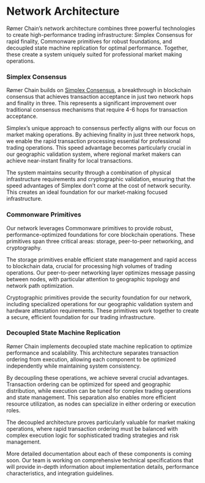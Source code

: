 # Network Architecture

Rømer Chain's network architecture combines three powerful technologies to create high-performance trading infrastructure: Simplex Consensus for rapid finality, Commonware primitives for robust foundations, and decoupled state machine replication for optimal performance. Together, these create a system uniquely suited for professional market making operations.

<div class="feature-grid">
<div class="feature-card">
### Simplex Consensus

Rømer Chain builds on [Simplex Consensus](https://simplex.blog/), a breakthrough in blockchain consensus that achieves transaction acceptance in just two network hops and finality in three. This represents a significant improvement over traditional consensus mechanisms that require 4-6 hops for transaction acceptance.

Simplex's unique approach to consensus perfectly aligns with our focus on market making operations. By achieving finality in just three network hops, we enable the rapid transaction processing essential for professional trading operations. This speed advantage becomes particularly crucial in our geographic validation system, where regional market makers can achieve near-instant finality for local transactions.

The system maintains security through a combination of physical infrastructure requirements and cryptographic validation, ensuring that the speed advantages of Simplex don't come at the cost of network security. This creates an ideal foundation for our market-making focused infrastructure.
</div>

<div class="feature-card">
### Commonware Primitives

Our network leverages Commonware primitives to provide robust, performance-optimized foundations for core blockchain operations. These primitives span three critical areas: storage, peer-to-peer networking, and cryptography.

The storage primitives enable efficient state management and rapid access to blockchain data, crucial for processing high volumes of trading operations. Our peer-to-peer networking layer optimizes message passing between nodes, with particular attention to geographic topology and network path optimization.

Cryptographic primitives provide the security foundation for our network, including specialized operations for our geographic validation system and hardware attestation requirements. These primitives work together to create a secure, efficient foundation for our trading infrastructure.
</div>

<div class="feature-card">
### Decoupled State Machine Replication

Rømer Chain implements decoupled state machine replication to optimize performance and scalability. This architecture separates transaction ordering from execution, allowing each component to be optimized independently while maintaining system consistency.

By decoupling these operations, we achieve several crucial advantages. Transaction ordering can be optimized for speed and geographic distribution, while execution can be tuned for complex trading operations and state management. This separation also enables more efficient resource utilization, as nodes can specialize in either ordering or execution roles.

The decoupled architecture proves particularly valuable for market making operations, where rapid transaction ordering must be balanced with complex execution logic for sophisticated trading strategies and risk management.
</div>
</div>

More detailed documentation about each of these components is coming soon. Our team is working on comprehensive technical specifications that will provide in-depth information about implementation details, performance characteristics, and integration guidelines.